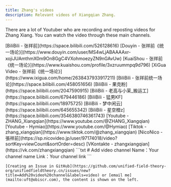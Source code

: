 ```yaml
---
title: Zhang's videos
description: Relevant videos of Xiangqian Zhang.
---
```


There are a lot of Youtuber who are recording and reposting videos for Zhang Xiang. You can watch the video through these main channels.


<CardGrid>
  <ListCard title="Zhang's Channel" icon="open-book">
    [BiliBili - 张祥前](https://space.bilibili.com/526128616)
    [Douyin - 张祥前《统一场论》](https://www.douyin.com/user/MS4wLjABAAAAxr-xojiJUAmthmX0m9On8GgC4VXohmoezyZN9nGAvUw)
    [KuaiShou - 张祥前《统一场论》](https://www.kuaishou.com/profile/3xzruummpq9d796)
    [XiGua Video - 张祥前《统一场论》](https://www.ixigua.com/home/2638437933917211)
  </ListCard>

  <ListCard title="Youtuber's Channel" icon="puzzle">
    [BiliBili - 张祥前统一场论](https://space.bilibili.com/458051656)
    [BiliBili - 果克粉](https://space.bilibili.com/2047590915)
    [BiliBili - 老高与小茉_搬运工](https://space.bilibili.com/679446186)
    [BiliBili - 猛男KF](https://space.bilibili.com/18975725)
    [BiliBili - 梦中闲云](https://space.bilibili.com/645655342)
    [BiliBili - 星空橙z](https://space.bilibili.com/3546380746361743)
    [Youtube - ZHANG_Xiangqian](https://www.youtube.com/@ZHANG_Xiangqian)
    [Youtube - Hymiao](https://www.youtube.com/@Hymiao)
    [Tiktok - zhang_xiangqian](https://www.tiktok.com/@zhang_xiangqian)
    [NicoNico - 張祥前](https://sp.nicovideo.jp/user/97174018/video?sortKey=viewCount&sortOrder=desc)
    [VKontakte - zhangxiangqian](https://vk.com/zhangxiangqian)
  </ListCard>

  <SplitCard title="Want to list your account here？" icon="rocket">
    ```txt
    # Add video channel
    Name：Your channel name
    Link：Your channel link
    ```

    [Creating an Issue in GitHub](https://github.com/unified-field-theory-org/unifiedfieldtheory.cn/issues/new?title=Add%20video%20channel&labels=video) or [email me](mailto:uft@obiscr.com), the content is shown on the left.
  </SplitCard>
</CardGrid>

